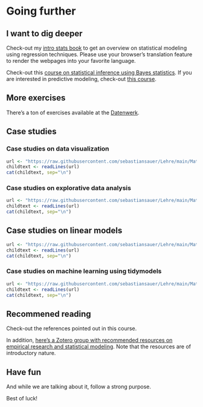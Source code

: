 # Going further


## I want to dig deeper

Check-out my [intro stats book](https://statistik1.netlify.app/) to get an overview on statistical modeling using  regression techniques. Please use your browser's translation feature to render the webpages into your favorite language.


Check-out this [course on statistical inference using Bayes statistics](https://start-bayes.netlify.app/).
If you are interested in predictive modeling, check-out [this course](https://ds1-prognosemodellierung.netlify.app/).


## More exercises

There's a ton of exercises available at the [Datenwerk](https://datenwerk.netlify.app/).


## Case studies



### Case studies on data visualization


```r
url <- "https://raw.githubusercontent.com/sebastiansauer/Lehre/main/Material/yacsdas-vis.md"
childtext <- readLines(url)
cat(childtext, sep="\n")
```








### Case studies on explorative data analysis


```r
url <- "https://raw.githubusercontent.com/sebastiansauer/Lehre/main/Material/yacsdas-EDA.md"
childtext <- readLines(url)
cat(childtext, sep="\n")
```








## Case studies on linear models




```r
url <- "https://raw.githubusercontent.com/sebastiansauer/Lehre/main/Material/yacsdas-lm.md"
childtext <- readLines(url)
cat(childtext, sep="\n")
```



### Case studies on machine learning using tidymodels



```r
url <- "https://raw.githubusercontent.com/sebastiansauer/Lehre/main/Material/yacsdas-tidymodels.md"
childtext <- readLines(url)
cat(childtext, sep="\n")
```




## Recommened reading



Check-out the references pointed out in this course.

In addition, [here's a Zotero group with recommended resources on empirical research and statistical modeling](https://www.zotero.org/groups/4583286/intro-stats/library).
Note that the resources are of introductory nature.



## Have fun

And while we are talking about it, follow a strong purpose.

Best of luck!





